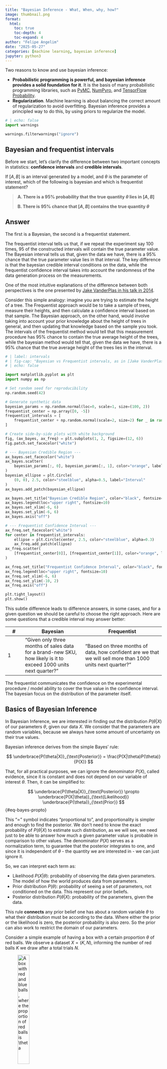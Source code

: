 ```yaml
---
title: "Bayesian Inference - What, When, why, how?"
image: thumbnail.png
format:
  html:
    toc: true
    toc-depth: 4
    toc-expand: 4
author: "Felipe Angelim"
date: "2025-05-27"
categories: [machine learning, bayesian inference]
jupyter: python3
---
```


Two reasons to know and use bayesian inference:

* **Probabilistic programming is powerful, and bayesian inference provides a solid foundation for it**. It is the basis of many probabilistic programming libraries, such as [PyMC](https://docs.pymc.io/), [NumPyro](https://num.pyro.ai/en/stable/), and [TensorFlow Probability](https://www.tensorflow.org/probability). 
* **Regularization**. Machine learning is about balancing the correct amount of regularization to avoid overfitting. Bayesian inference provides a principled way to do this, by using priors to regularize the model.

```python
# | echo: false
import warnings

warnings.filterwarnings("ignore")
```


## Bayesian and frequentist intervals

Before we start, let's clarify the difference between two important concepts in statistics: **confidence intervals** and **credible intervals**.

If $[A, B]$ is an interval generated by a model, and $\theta$ is the parameter of interest, which of the following is bayesian and which is frequentist statement?

> **A. There is a 95% probability that the true quantity $\theta$ lies in $[A, B]$**
> 
> **B. There is 95% chance that $[A, B]$ contains the true quantity $\theta$**


::: {.callout-tip collapse="true"}
## Answer
The first is a Bayesian, the second is a frequentist statement.

The frequentist interval tells us that, if we repeat the experiment say 100 times, 95 of the constructed intervals will contain the true parameter value. The Bayesian interval tells us that, given the data we have, there is a 95% chance that the true parameter value lies in that interval. The key difference is that the bayesian credible interval conditions on the data, while the frequentist confidence interval takes into account the randomness of the data generation process on the measurements.
 
:::

One of the most intuitive explanations of the difference between both perspectives is the one presented by [Jake VanderPlas in his talk in 2014](
    https://www.youtube.com/watch?v=KhAUfqhLakw
).

Consider this simple analogy: imagine you are trying to estimate the height of a tree. The Frequentist approach would be to take a sample of trees, measure their heights, and then calculate a confidence interval based on that sample. The Bayesian approach, on the other hand, would involve taking into account your prior knowledge about the height of trees in general, and then updating that knowledge based on the sample you took. The intervals of the frequentist method would tell that this measurement procedure has 95% chance to contain the true average height of the trees, while the bayesian method would tell that, given the data we have, there is a 95% chance that the true average height of the trees lies in the interval.

```python
# | label: intervals
# | fig-cap: "Bayesian vs Frequentist intervals, as in [Jake VanderPlas talk in 2014](https://www.youtube.com/watch?v=KhAUfqhLakw)"
# | echo: false

import matplotlib.pyplot as plt
import numpy as np

# Set random seed for reproducibility
np.random.seed(42)

# Generate synthetic data
bayesian_params = np.random.normal(loc=0, scale=1, size=(100, 2))
frequentist_center = np.array([0, -5])
frequentist_intervals = [
    frequentist_center + np.random.normal(scale=2, size=2) for _ in range(20)
]

# Create side-by-side plots with white background
fig, (ax_bayes, ax_freq) = plt.subplots(1, 2, figsize=(12, 6))
fig.patch.set_facecolor("white")

# --- Bayesian Credible Region ---
ax_bayes.set_facecolor("white")
ax_bayes.scatter(
    bayesian_params[:, 0], bayesian_params[:, 1], color="orange", label="Parameter"
)
bayesian_ellipse = plt.Circle(
    (0, 0), 2.5, color="steelblue", alpha=0.5, label="Interval"
)
ax_bayes.add_patch(bayesian_ellipse)

ax_bayes.set_title("Bayesian Credible Region", color="black", fontsize=14)
ax_bayes.legend(loc="upper right", fontsize=10)
ax_bayes.set_xlim(-6, 6)
ax_bayes.set_ylim(-6, 6)
ax_bayes.axis("off")

# --- Frequentist Confidence Interval ---
ax_freq.set_facecolor("white")
for center in frequentist_intervals:
    ellipse = plt.Circle(center, 2.5, color="steelblue", alpha=0.3)
    ax_freq.add_patch(ellipse)
ax_freq.scatter(
    [frequentist_center[0]], [frequentist_center[1]], color="orange", label="Parameter"
)

ax_freq.set_title("Frequentist Confidence Interval", color="black", fontsize=14)
ax_freq.legend(loc="upper right", fontsize=10)
ax_freq.set_xlim(-6, 6)
ax_freq.set_ylim(-10, 2)
ax_freq.axis("off")

plt.tight_layout()
plt.show()
```

This subtle difference leads to difference answers, in some cases, and for a given question we should be careful to choose the right approach. Here are some questions that a credible interval may answer better:

| # | Bayesian | Frequentist |
|---|----------|-------------|
| 1 | “Given only three months of sales data for a brand-new SKU, how likely is it to exceed 1000 units next quarter?” | "Based on three months of data, how confident are we that we will sell more than 1000 units next quarter?" 

The frequentist communicates the confidence on the experimental procedure / model ability to cover the true value in the confidence interval. The bayesian focus on the distribution of the parameter itself.

## Basics of Bayesian Inference

In Bayesian Inference, we are
interested in finding out the distribution $P(\theta|X)$ of our parameters $\theta$,
given our data $X$. We consider that the parameters are random variables, because we always have some amount of uncertainty on their true values. 

Bayesian inference derives from the simple Bayes' rule:

$$
\underbrace{P(\theta|X)}_{\text{Posterior}} = \frac{P(X|\theta)P(\theta)}{P(X)}
$$

That, for all practical purposes, we can ignore the denominator $P(X)$, called evidence, since it is constant and does not depend on our variable of interest $\theta$. Then, it can be simplified to:

$$
 \underbrace{P(\theta|X)}_{\text{Posterior}} \propto \underbrace{P(X|\theta)}_{\text{Likelihood}} \underbrace{P(\theta)}_{\text{Prior}}
$$ {#eq-bayes-propto}

This "$\propto$" symbol indicates "proportional to", and proportionality is simpler and enough to find the posterior. We don't need to know the exact probability of $P(\theta|X)$ to estimate such distribution, as we will see, we need just to be able to answer how much a given parameter value is probable in comparison to other values. The denominator $P(X)$ serves as a normalization term, to guarantee that the posterior integrates to one,
and since it is independent of $\theta$ - the quantity we are interested in - we can just ignore it.

So, we can interpret each term as:

* Likelihood $P(X|\theta)$: probability of observing the data given parameters. The model of how the world produces data from parameters.
* Prior distribution $P(\theta)$: probability of seeing a set of parameters, not conditioned on the data. This represent our prior beliefs.
* Posterior distribution $P(\theta|X)$: probability of the parameters, given the data. 


This rule **connects** any prior belief one has about a random variable $\theta$ to what their distribution must be according to the data. Where either the prior or the likelihood is zero, the posterior probability is also zero. So the prior can also work to restrict the domain of our parameters.

Consider a simple example of having a box with a certain proportion $\theta$ of red balls. We observe a dataset $X = (K,N)$, informing the number of red balls $K$ we draw after a total trials $N$.

![A box with red and blue balls, where the proportion of red balls is $\theta$](box.png){fig-align="center" width="30%"}

* The prior distribution should reflect our initial guesses of what the share of red balls should be.
The probability of landing heads should lie between 0 and 1 ($\theta \in (0, 1)$), and a natural
choice of prior here is the [Beta distribution](https://en.wikipedia.org/wiki/Beta_distribution), that has its domain in this interval.

$$
\theta \sim Beta(\alpha, \beta)
$$
  
* The likelihood is the mathematical rule that tells us how the world produces what we see. **It’s a function of parameters, mapping them to the distribution of observations**. For sequence of draws, a natural rule to describe the number
of red balls and total draws is binomial distribution:

$$
X|\theta \sim \text{Binomial}(n, k) = \binom{n}{k} \,p^k (1-p)^{\,n-k}
$$

* The posterior will be our final belief on the values of $\theta$. It will reflect both the prior belief and the likelihood of the data.

$$
\theta|X \sim \text{Binomial}(n, k) \cdot Beta(\alpha, \beta)
$$ {#eq-bayes-box}


For some situations, we can analitically compute the posterior distribution, by replacing the likelihood and prior in Bayes' rule equation. This bernoulli-beta example is one of them. The posterior is a Beta distribution with parameters $\text{Beta}(\alpha + k, \beta + (n - k))$, where $k$ is the number of red balls observed, and $n$ is the total number of draws.

::: {.callout-tip}

The interactive view below let's you play with the prior and posterior distributions of a coin experiment. 

Note how, for $Beta(1,1)$, the prior is uniform. This means that we have no prior knowledge about the coin bias (we call this uninformative prior), and only the likelihood term will influence the posterior. 
:::

```ojs
//| echo: false
// Cell 1: Load jStat via dynamic import
jStat = require("jStat@latest")

// Cell 2: Interactive parameter ranges (Inputs is preloaded)
viewof alpha = Inputs.range([1, 20], {step: 1, value: 1, label: "Prior parameter Alpha (α)"});
viewof beta  = Inputs.range([1, 20], {step: 1, value: 1, label: "Prior parameter Beta (β)"});
viewof n     = Inputs.range([1, 200], {step: 1, value: 100, label: "Trials (n)"});
viewof k     = Inputs.range([0, n],    {step: 1, value: 60, label: "Red balls (k)"});

// Cell 3: Compute θ grid and densities (Plot is preloaded)
thetaValues = Array.from({length: 200}, (_, i) => i / 199);

priorDist = thetaValues.map(t => ({
  theta: t,
  density: jStat.beta.pdf(t, alpha, beta),
  type: "Prior"
}));

posteriorDist = thetaValues.map(t => ({
  theta: t,
  density: jStat.beta.pdf(t, alpha + k, beta + (n - k)),
  type: "Posterior"
}));

// Cell 4: Plot prior and posterior
Plot.plot({
  width: 600,
  height: 400,
  x: {label: "θ"},
  y: {label: "Density"},
  color: {legend: true},
  marks: [
    Plot.line(priorDist,    {x: "theta", y: "density", stroke: "type", strokeWidth: 2}),
    Plot.line(posteriorDist,{x: "theta", y: "density", stroke: "type", strokeWidth: 2})
  ]
});
```

### Hyperpriors

As in any machine learning model, we have hyperparameters in our bayesian models, that are the parameters of the prior distribution. For example, in @eq-bayes-propto, $\alpha$ and $\beta$ are two hyperparameters that we have to set before fitting the model to data. However, in Bayesian Inference, we can go further and specify *hyperpriors*, that are priors over the parameters of the priors.

Notice how Bayes' rule can be factorized using conditional probabilities:

$$
P(\theta|X) = P(X|\theta)P(\theta|\alpha,\beta)P(\alpha,\beta)
$$

so that our distribution over $\theta$ depends on the specification of the distribution of another set of parameters. You can think of this as setting priors on the hyperparameters of a model, and not on the parameters. **Bayesian Hierarchical Models** that leverage this idea, and they have powerful features that allow one to obtain better estimates than models with standard priors.

One powerful motivation of hyperpriors is when we are modelling a set of parameters that are related to each other, and we want to share information between them. For example, if we have a set of parameters $\{\theta_i\}_{i=1}^K$, that could represent the same quantity, but for $K$ different groups, we can use a hyperprior to specify our beliefs of the global distribution of these parameters, and let this distribution influence the posterior of each individual parameter $\theta_i$. This is called **hierarchical pooling**. We will see an example of this later.


## Approximating posterior from data

In other situations (most of them), developing the equations does not lead to an analytical solution.
In such cases, we can use alternative methods to approximate the posterior distribution.

There is a spectrum of methods to approximate the posterior distribution, from point estimates to sampling methods. Here are some of the most common ones, from "most bayesian" to "least bayesian":


1. **Markov Chain Monte Carlo (MCMC)**: by using the unnormalized posterior in equation @eq-bayes-propto, we can sample many instances of $\{\theta_i\}_{i=1}^K \sim p(\theta|X)$ with probabilities proportional to their true posterior probabilities. The result of the estimation is a set of samples that simulate samples from the true posterior, and can be used to compute the mean, percentile or any quantity of interest.

2. **Variational Inference (VI)**: since the true posterior $p(\theta|X)$ distribution may be hard or slow to sample from, we can use another simpler candidate distribution $q(\theta)$, and seek the parameters of this approximate distribution that minimize the distance to the true posterior. This is often done by minimizing the Kullback-Leibler divergence $KL(q(\theta)||p(\theta|X))$ using stochastic optimization algorithms. In such situation, it is called Stochastic Variational Inference (SVI). The result are parameters of the candidate distribution, that can be used to sample sets of parameters and compute the mean, percentiles or any quantity of interest. This is often faster than MCMC.

3. **Maximum A Posteriori (MAP)**: this is a point estimate of the posterior distribution, which finds the mode (maximum) of the posterior distribution $\arg \max_\theta p(\theta|X)$. It is often faster and easier to compute than the full posterior distribution, but does not provide a distribution on parameters such as VI or MCMC.



### Markov Chain Monte Carlo (MCMC)

---

![Illustration of a MCMC chain](mcmc_convergence.png){fig-align="center" width="50%"}

Estimating the full posterior distribution, and not single point, turns out to be extremely useful when we want to measure risks and other quantities. This is where MCMC comes in. MCMC is based on two key ideas: Markov Chains and Monte Carlo methods. 

Markov chains are random sequences of states $\{S_i\}$, with a given transition probability  $T(S_{i+1}|S_i)$ between them. These transitions have the mandatory property of not depending on the history of the chain, and only on the current observation. They are memory-less.

These random sequences can have an interesting property of **stationary distributions**. In other words, these sequences can have as an equilibrium a certain distribution $p$, so that, if the sequence starts at $p$, future values are also drawn according to the probability $p$. What if we could build a Markov chain that has as stationary distribution the posterior distribution we are interested in? This is the key idea of MCMC.

Then, MCMC basically designs a Markov Chain that have as stationary distribution the distribution of interest: our posterior $P(\theta|X)$.
The name Monte Carlo comes from the famous casinos in Monaco, and its basic idea is that by using random samples we can approximate some quantity of interest.

| Piece        | What it supplies                                                                 | Typical source of randomness                                       |
|--------------|----------------------------------------------------------------------------------|--------------------------------------------------------------------|
| Markov chain | A machinery for generating a sequence of states whose distribution converges to the target π(·). | Transition kernel: proposal distribution, conditional sampler, etc. |
| Monte Carlo  | The fact that, once you have (asymptotically) draws from π, you can approximate any expectation \(\mathbb{E}_\pi[f(X)]\) by the empirical average \(\frac{1}{N} \sum_{t=1}^N f(X_t)\). | Every random step in building and moving along the chain           |

The simplest MCMC algorithm is the **Metropolis-Hastings** algorithm, which is based on the idea of proposing new states and accepting or rejecting them based on their probabilities. 


##### Metropolis Hasting (MH) algorithm

The algorithm has two major parts: initialization and sampling.

::: {}
1. **Initialization**
    i) Choose a prior $P(\theta)$ over the parameters, and a likelihood $P(X|\theta)$ over the data.
    ii) Choose an initial value for the parameter $\theta_0$ (often sampled from the prior).
    iii) Choose a transition function $T(\theta_{t+1}|\theta_t)$ to suggest new values of $\theta$. Here we set $T(\theta_{t+1}|\theta_t) = \theta_t + \mathcal{N}(0,1)$
2. **Sampling**
   i) Propose a new candidate $\theta_{t+1} \sim T(\theta_{i+1}|\theta_{i})$
   ii) Compute $\hat{P}(\theta_{t+1}|X) = P(X|\theta_{t+1})P(\theta_{t+1})$ and $\hat{P}(\theta_{t}|X) = P(X|\theta_{t})P(\theta_{t})$
   iii) Accept the candidate with probability $\min\left(1, \frac{\hat{P}(\theta_{t+1}|X)}{\hat{P}(\theta_{t}|X)}\right)$

:::

Let's build a simple Metropolis-Hastings algorithm from scratch, to understand how it works, and try to infer the posterior distribution of proportion of red balls as in our previous example, given a sample dataset. As a prior, we will use an uniform distribution between 0 and 1, and as likelihood we will use a Bernoulli distribution with parameter $\theta$.

We first define distributions, and a simple common interface, with two methods: `log_prob` to compute the log-probability of a value, and `sample` to generate samples from the distribution. 
```python
# | echo: true
# | label: distributions

import numpy as np


class Distribution:
    """
    Base distribution class

    Subclasses should implement the `log_prob` and `sample` methods.
    """

    def log_prob(self, value):
        """Return the log probability of the value under the distribution."""
        raise NotImplementedError()

    def sample(self, size=1):
        """Sample from the distribution."""
        raise NotImplementedError()


class Uniform(Distribution):
    """
    Uniform distribution.

    Parameters
    ----------
    lower : float
        Lower bound of the uniform distribution.
    upper : float
        Upper bound of the uniform distribution.

    """

    def __init__(self, lower, upper):
        self.lower, self.upper = lower, upper

    def log_prob(self, value):
        value = np.asarray(value)
        probs = ((value >= self.lower) & (value <= self.upper)).astype(float) / (
            self.upper - self.lower
        )
        return np.sum(np.log(probs, where=probs > 0, out=np.full_like(probs, -np.inf)))

    def sample(self, size=1):
        return np.random.uniform(self.lower, self.upper, size=size)


class Bernoulli(Distribution):
    """
    Bernoulli distribution.

    Parameters
    ----------
    p : float
        Probability of success (1) in the Bernoulli distribution.
        Must be in the range [0, 1].
    """

    def __init__(self, p):
        self.p = p

    def log_prob(self, value):
        value = np.asarray(value)
        return np.sum(value * np.log(self.p) + (1 - value) * np.log(1 - self.p))

    def sample(self, size=1):
        return np.random.binomial(1, self.p, size=size)
```

Now, we implement the Metropolis-Hastings algorithm, which will use these distributions to sample from the posterior.

```python

class MetropolisHasting:
    """
    A simple Metropolis Hasting algorithm

    Parameters
    ----------
    num_samples : int
        Number of samples to draw from the posterior.
    num_warmup : int
        Number of warmup iterations to discard before starting to collect samples.
    step_size : float
        Step size for the proposal distribution. This controls how far the proposed samples can be from the current sample.
    """
    def __init__(self, num_samples, num_warmup, step_size=0.1):
        self.num_samples, self.num_warmup, self.step_size = (
            num_samples,
            num_warmup,
            step_size,
        )

    def _transition(self, x):
        """
        Samples $x_{i+1}$ from transition function.
        
        Parameters
        ----------
        x : float
            Current sample value, $x_t$
        """
        return x + np.random.normal(0, self.step_size)

    def run(self, data, prior, likelihood, p0=None):
        """
        Run the MH Algorithm.

        Parameters
        ----------
        data : array-like
            Observed data to compute the likelihood.
        prior : Distribution
            Prior distribution of the parameter.
        likelihood : Distribution
            Likelihood distribution of the data given the parameter.
        p0 : float, optional
            Initial value for the parameter. If None, it will sample from the prior.
        
        Returns
        -------
        samples : np.ndarray
            Samples from the posterior distribution.
        accepted : np.ndarray
            Array indicating whether each sample was accepted (1) or rejected (0).
        """
        N = self.num_samples + self.num_warmup
        samples = np.full(N, np.nan)
        accepted = np.zeros(N, dtype=int)
        cur = prior.sample()[0] if p0 is None else p0
        samples[0] = cur
        for i in range(1, N):
            cand = self._transition(cur)
            logp_cur = prior.log_prob(cur) + likelihood(cur).log_prob(data)
            logp_cand = prior.log_prob(cand) + likelihood(cand).log_prob(data)
            if np.log(np.random.uniform()) <= logp_cand - logp_cur:
                cur = cand
                if i >= self.num_warmup:
                    accepted[i] = 1
            samples[i] = cur
        return samples, accepted


# ------------------------------------------------------------------
# Run the sampler
# ------------------------------------------------------------------
np.random.seed(42)
data = np.random.binomial(1, 0.2, size=50)
mh = MetropolisHasting(num_samples=250, num_warmup=25, step_size=0.1)
samples, accept = mh.run(data, prior=Uniform(0, 1), likelihood=Bernoulli, p0=0.6)

```

```python
# | echo: False
import numpy as np
import matplotlib.pyplot as plt
from matplotlib.animation import FuncAnimation
from IPython.display import HTML, display

col_rej = "red"
col_acc = "blue"

# ------------------------------------------------------------------
# One figure, two axes, shared y‐axis
# ------------------------------------------------------------------
fig, (ax_trace, ax_hist) = plt.subplots(ncols=2, sharey=True, figsize=(12, 5))

# Trace axis
ax_trace.set_xlim(0, len(samples))
ax_trace.set_ylim(0, 1)
ax_trace.set_xlabel("Iteration")
ax_trace.set_ylabel("Sample value")
ax_trace.set_title("Trace (accepted vs rejected)")
sc_rej = ax_trace.plot(
    [], [], marker="x", linestyle="none", color=col_rej, alpha=0.4, label="Rejected"
)[0]
sc_acc = ax_trace.plot(
    [], [], marker="o", linestyle="none", color=col_acc, alpha=0.6, label="Accepted"
)[0]
ax_trace.axhline(
    0.2, linestyle="--", linewidth=1, color="black", alpha=0.7, label="Ground-truth p"
)
ax_trace.legend()

# Histogram axis
ax_hist.set_xlabel("Frequency")
ax_hist.set_title("Histogram up to current step")
ax_hist.set_xlim(0, None)  # autoscale x‐axis
# y‐limits inherited from sharey


def init():
    sc_rej.set_data([], [])
    sc_acc.set_data([], [])
    ax_hist.cla()
    ax_hist.set_xlabel("Frequency")
    ax_hist.set_title("Histogram up to current step")
    return sc_rej, sc_acc


def update(frame):
    xs = np.arange(frame + 1)
    ys = samples[: frame + 1]
    mask = accept[: frame + 1].astype(bool)

    # trace update
    sc_acc.set_data(xs[mask], ys[mask])
    sc_rej.set_data(xs[~mask], ys[~mask])

    # histogram update
    ax_hist.cla()
    ax_hist.set_xlabel("Frequency")
    ax_hist.set_ylim(0, 1)
    ax_hist.set_title("Histogram up to current step")
    ax_hist.hist(
        ys[mask],
        bins=10,
        orientation="horizontal",
        alpha=0.6,
        density=True,
        color=col_acc,
        label="Accepted",
    )

    ax_hist.legend(loc="upper right")

    return sc_rej, sc_acc, *ax_hist.patches


anim = FuncAnimation(
    fig, update, init_func=init, frames=len(samples), interval=5, blit=False
)

# Display inline
# display(HTML(anim.to_jshtml()))


# Optional: save as GIF
anim.save("mh_accepted_rejected_fast.gif", writer="pillow", fps=30)
plt.close()

```

![Metropolis Hasting. The plot on the left shows the MCMC path, with accepted (blue) and rejected (red) samples. The plot on the right illustrates an histogram of accepted samples.](mh_accepted_rejected_fast.gif)

We can see how, after a certain number of iterations, the samples start to cluster around the true value. Other MCMC algorithms, such as Hamiltonian Monte Carlo, leverage the gradients of the posterior to propose new samples, and can converge faster than the simple MCMC algorithm we just implemented. Libraries such as [PyMC](https://docs.pymc.io/) and [NumPyro](https://num.pyro.ai/en/stable/) provide efficient implementations of MCMC algorithms, and can be used to sample from the posterior distribution of more complex models.

#### Simple numpyro implementation

In numpyro, things are much simpler and, thanks to jax-based backend, also faster. We need to define a function that receives our data, and defines the relationship between variable samples (observed and not observed).

```python
import jax
import jax.numpy as jnp
from jax import random
import numpyro
import numpyro.distributions as dist
from numpyro.infer import NUTS, MCMC


def bernoulli_model(data=None):
    """Uniform-prior Bernoulli model p ~ U(0,1)."""
    p = numpyro.sample("p", dist.Uniform(0.0, 1.0))
    with numpyro.plate("obs", data.shape[0]):
        numpyro.sample("y", dist.Bernoulli(probs=p), obs=data)
```

Now, we can use the `NUTS` kernel to sample from the posterior distribution. NUTS is a variant of Hamiltonian Monte Carlo that automatically tunes the step size and number of leapfrog steps, making it more efficient than the basic Metropolis-Hastings algorithm.

```python
# Random seed for reproducibility
key = jax.random.PRNGKey(0)

nuts_kernel = NUTS(
    bernoulli_model, step_size=0.1
)  # step_size matches your MH proposal scale
mcmc = MCMC(nuts_kernel, num_warmup=200, num_samples=1000, progress_bar=False)
mcmc.run(key, data=data)
posterior = mcmc.get_samples()["p"]  # (250,) array – exactly like your `samples`
```

```python
# | echo: false
# Plot histogram of posterior samples
plt.hist(
    posterior, bins=30, density=True, alpha=0.7, color="blue", label="Posterior samples"
)
plt.axvline(posterior.mean(), color="red", linestyle="--", label="Posterior mean")
plt.axvline(
    jnp.quantile(posterior, 0.025), color="green", linestyle="--", label="2.5% quantile"
)
plt.axvline(
    jnp.quantile(posterior, 0.975),
    color="green",
    linestyle="--",
    label="97.5% quantile",
)
plt.axvline(0.2, color="black", linestyle="-", label="True p = 0.2")
plt.xlabel("p")
plt.ylabel("Density")
plt.title("Posterior Distribution of p")
plt.legend()
plt.show()

print("Posterior mean of p:", posterior.mean())
print("95% credible interval:", jnp.quantile(posterior, jnp.array([0.025, 0.975])))
```

One downside of MCMC is that it can be slow to converge, especially for high-dimensional problems. Other approaches provide an approximation of the posterior distribution, with the objective of being faster. One of such methods is Variational Inference.

### Variational Inference (VI)



```python
# | echo: False

# Warning, this is not a true VI!
from IPython.display import HTML
import numpy as np
import matplotlib.pyplot as plt
from matplotlib.animation import FuncAnimation
from scipy.stats import beta as beta_dist

# --------------------------------------------------
# 1.  True posterior:  p(θ | y) = Beta(2, 5)
# --------------------------------------------------
alpha_true, beta_true = 2.0, 5.0
theta = np.linspace(0, 1, 400)
posterior = beta_dist.pdf(theta, alpha_true, beta_true)
posterior /= posterior.max()  # scale peak to 1 for tidy overlay

# --------------------------------------------------
# 2.  Variational family:  q(θ) = Beta(α, β)  (start broad & flat)
# --------------------------------------------------
alpha_q, beta_q = 0.5, 0.5  # initial guess
lr = 0.10  # learning-rate-ish factor
n_iter = 60  # animation frames

# --------------------------------------------------
# 3.  Matplotlib figure and empty artists
# --------------------------------------------------
fig, ax = plt.subplots()
(line_post,) = ax.plot(theta, posterior, lw=2, label="True Beta(2, 5)")
(line_q,) = ax.plot([], [], lw=2, label="Variational q(θ)")
(point,) = ax.plot([], [], "ro", label="q mean")


def init():
    ax.set_xlim(0, 1)
    ax.set_ylim(0, 1.05)
    ax.set_xlabel(r"$\theta$")
    ax.set_ylabel("Density (scaled)")
    ax.set_title("Variational inference: q(θ)=Beta(α,β) → Beta(2,5)")
    ax.legend()
    return line_post, line_q, point


# --------------------------------------------------
# 4.  Update rule (simple exponential approach)
# --------------------------------------------------
def update(frame):
    global alpha_q, beta_q

    # toy “natural-gradient” step: move a fraction toward the target α*, β*
    alpha_q += lr * (alpha_true - alpha_q)
    beta_q += lr * (beta_true - beta_q)

    # recompute q density
    q_density = beta_dist.pdf(theta, alpha_q, beta_q)
    q_density /= q_density.max()  # scale for overlay
    line_q.set_data(theta, q_density)

    # mark the variational mean
    mean_q = alpha_q / (alpha_q + beta_q)
    point.set_data([mean_q], [0])  # at baseline for clarity

    ax.set_title(f"Iter {frame+1}/{n_iter}   α={alpha_q:.2f}, β={beta_q:.2f}")
    return line_q, point


ani = FuncAnimation(
    fig,
    update,
    frames=n_iter,
    init_func=init,
    interval=100,  # ms between frames
    blit=True,
    repeat=False,
)
plt.close()  # prevent duplicate static plot
HTML(ani.to_jshtml())
```

In Variational Inference (VI), we are not interested in the exact posterior distribution. Instead, we want to simplify and find an approximation by using another distribution $q$, called variational distribution, belonging to a family of tractable distributions such as Normal distribution.

The goal is to find $q(\theta)$ that is as close as possible to the true posterior $p(\theta|X)$, in the sense of minimizing the Kullback-Leibler divergence:

$$
\arg\min_{q \in \mathcal{Q}} KL(q||p(\cdot|X))
$$

where $\mathcal{Q}$ is the family of distributions we are considering for $q(\theta)$. 


```python
# | echo: false

import matplotlib.patches as patches

# Create figure and axis
fig, ax = plt.subplots(figsize=(8, 4))

# Draw the "space of all distributions"
ax.set_xlim(0, 10)
ax.set_ylim(0, 10)
ax.set_aspect("equal")
ax.set_facecolor("#f5f5f5")
ax.text(5, 9.5, "Space of all distributions", ha="center", fontsize=14)

# Draw the variational family as an ellipse
ellipse = patches.Ellipse(
    (4, 5), width=5, height=3, edgecolor="black", facecolor="lightgrey", alpha=0.5
)
ax.add_patch(ellipse)
ax.text(
    4, 5.5, "Variational\nfamily $\mathcal{Q}$", ha="center", va="center", fontsize=12
)

# Plot the true posterior p(z|x)
ax.plot(8, 5, "o", color="brown", markersize=10)
ax.text(8.3, 5, r"$p(z \mid x)$", fontsize=12, va="center")

# Plot the optimal q*(z) on the ellipse edge
edge_x = 4 + (5 / 2)  # center x + horizontal radius
edge_y = 5  # same center y
ax.plot(edge_x, edge_y, "o", color="black", markersize=10)
ax.text(edge_x + 0.3, edge_y, r"$q(z)$", fontsize=12, va="center")

# Show plot borders by enabling spines and turning off ticks
ax.spines["top"].set_visible(True)
ax.spines["right"].set_visible(True)
ax.spines["bottom"].set_visible(True)
ax.spines["left"].set_visible(True)
ax.set_xticks([])
ax.set_yticks([])

plt.tight_layout()
plt.show()
```


In the past, we would
choose $\mathcal{Q}$ so that an analitical solution would be available, but this is not the case anymore. Modern probabilistic programming libraries come with the feature of Stochastic Variational Inference (SVI) that can handle arbitrary families of distributions $\mathcal{Q}$ to find a numerical solution. The trick is having $q_\lambda$ defined by a set of parameters $\lambda$, which are directly optimized.

In Numpyro, the variational distributions are called **guides**, and there are tools for automatically performing a SVI of our model. For our example of Bernoulli distribution, it would look like this.

We first define our SVI engine, with the help of a guide (`AutoNormal`, that uses a normal distribution as variational family, and the parameters $\lambda = \{\mu, \sigma\}$ of mean and standard deviation are optimized), and an optimizer.
```python
from numpyro.infer import SVI, Trace_ELBO, autoguide
from numpyro.optim import Adam


guide = autoguide.AutoNormal(bernoulli_model)  # guide with diagonal covariance
optimizer = Adam(1e-2)  # any optax optimizer works


svi = SVI(bernoulli_model, guide, optimizer, loss=Trace_ELBO())
```

And now we can run the optimization loop, by initing the state of the SVI and sequentially updating it.

```python
n_iterations = 5000
# Run the optimization loop
# Initialize SVI state
rng_key = jax.random.PRNGKey(0)
svi_state = svi.init(rng_key, data)


# Compile the update function for efficiency
@jax.jit
def run_step(state, data):
    return svi.update(state, data)


losses = []
for i in range(n_iterations):
    svi_state, loss = run_step(svi_state, data)
    losses.append(loss)
    if i % 500 == 0:
        print(f"Iteration {i}, ELBO Loss = {loss:.4f}")

plt.figure(figsize=(8,4))
plt.plot(losses, label="ELBO Loss")
plt.xlabel("Iteration")
plt.ylabel("Loss")
plt.title("ELBO Loss during Variational Inference")
plt.legend()
plt.show()
```

The solution looks like below:

```python
# | code-fold: true

# Extract optimized parameters and generate posterior samples
params = svi.get_params(svi_state)
posterior_samples = guide.sample_posterior(
    random.PRNGKey(1), params, sample_shape=(1000,)
)

# Plot the posterior samples
plt.hist(
    posterior_samples["p"],
    bins=30,
    density=True,
    alpha=0.7,
    color="blue",
    label="Posterior samples",
)
plt.axvline(
    posterior_samples["p"].mean(), color="red", linestyle="--", label="Posterior mean"
)
# True value
plt.axvline(0.2, color="black", linestyle="-", label="True p = 0.2")
plt.xlabel("p")
plt.ylabel("Density")
plt.title("Posterior Distribution of p (Variational Inference)")
plt.legend()
plt.show()
```


### Maximum A Posteriori (MAP)

The Maximum A Posteriori (MAP) estimate is the mode of the posterior distribution: the value of $\theta$ that maximizes the posterior probability density function. Because it does not compute the entire distribution over $\theta$, and just the most probable value according to the posterior, it is often faster and easier to compute than the full posterior distribution.


```python
# | echo: False
from IPython.display import HTML
import numpy as np
import matplotlib.pyplot as plt
from matplotlib.animation import FuncAnimation

# Define θ range
theta = np.linspace(-5, 5, 500)
prior = np.exp(-0.5 * (theta) ** 2)  # Standard normal prior
likelihood = np.exp(-0.5 * (theta - 2) ** 2 / 0.5**2)  # Likelihood centered at θ=2

posterior = prior * likelihood  # Unnormalized posterior

# Normalize for visualization
prior /= np.max(prior)
likelihood /= np.max(likelihood)
posterior /= np.max(posterior)

fig, ax = plt.subplots()
(line_prior,) = ax.plot([], [], label="Prior")
(line_likelihood,) = ax.plot([], [], label="Likelihood")
(line_posterior,) = ax.plot([], [], label="Posterior (unnormalized)")
(point,) = ax.plot([], [], "ro", label="MAP estimate")


def init():
    ax.set_xlim(-5, 5)
    ax.set_ylim(0, 1.2)
    ax.legend()
    return line_prior, line_likelihood, line_posterior, point


def update(frame):
    if frame == 0:
        line_prior.set_data(theta, prior)
        line_likelihood.set_data([], [])
        line_posterior.set_data([], [])
        point.set_data([], [])
    elif frame == 1:
        line_likelihood.set_data(theta, likelihood)
    elif frame == 2:
        line_posterior.set_data(theta, posterior)
    elif frame == 3:
        map_estimate = theta[np.argmax(posterior)]
        map_value = posterior.max()
        point.set_data([map_estimate], [map_value])
    return line_prior, line_likelihood, line_posterior, point


ani = FuncAnimation(fig, update, frames=4, init_func=init, blit=True, repeat=False)

plt.close()
HTML(ani.to_jshtml())
```

Although not a "true" bayesian inferece, MAP can provide us point estimates that balance the prior and likelihood. The posterior $P(\theta|X)$  is treated as a function whose maximum we want to find, and
due to amazing libraries such as numpyro, and jax, we
can leverage autodiff to compute the gradient of the posterior, and rapidly estimate it. The Maximum Likelihood Estimate (MLE) would be a frequentist approach similar to MAP, but, in this case, we completely ignore the prior, and optimize the likelihood function. In this sense, you can think of
MAP as a regularized version of MLE, where the prior acts as a regularization term.


It is really simple to implement MAP it in numpyro, take a look below. We use a guide, that converts our sample sites to point estimates, and then use the `SVI` (Stochastic Variational Inference) class to optimize the parameters of the guide. The guide is a simple point estimate, so it collapses to a single value for each parameter.


```python

guide = autoguide.AutoDelta(bernoulli_model)  # guide with point estimates
svi = SVI(bernoulli_model, guide, Adam(0.01), loss=Trace_ELBO())

# Init and optimize
rng_key = jax.random.PRNGKey(0)
svi_state = svi.init(rng_key, data)

losses = []
for i in range(n_iterations):
    svi_state, loss = run_step(svi_state, data)
    losses.append(loss)
    if i % 500 == 0:
        print(f"Iteration {i}, ELBO Loss = {loss:.4f}")

plt.figure(figsize=(8, 4))
plt.plot(losses, label="ELBO Loss")
plt.xlabel("Iteration")
plt.ylabel("Loss")
plt.title("ELBO Loss during Variational Inference")
plt.legend()
plt.show()

# Extract the MAP estimate (a scalar)
params = svi.get_params(svi_state)
posterior = guide.sample_posterior(random.PRNGKey(1), params, sample_shape=())
print("MAP estimate for p:", float(posterior["p"]))
```


::: {.callout-tip}

## Don't be afraid of priors! You may be already using them :)

In many cases, **the MAP estimate is equivalent to the MLE estimate with a regularization term!** For example, the famous Ridge and Lasso regressions, that penalize coefficients far from zero, can be seen as MAP estimates with Gaussian and Laplace priors centered on zero, respectively. As the parameter value increases in magnitude, the prior reduces the posterior probability, effectively penalizing large coefficients. This implies that another way to see such regression methods in application of your prior beliefs about the parameters being close to zero.

:::

## Example of applications of Bayesian Inference

Bayesian inference is not a familiar topic for many data scientist practitioners,
but provides a rich set of toolkits for data scientists and businesses that know it. 

Here are three of the many reasons make it something worth studying:

* Probabilistic programming is useful, and bayesian inference is a natural way to define probabilistic models.
* In the lack of large datasets, good and informative **regularization** is key to avoid obtaining bad estimates from your model. The *priors* are a natural way
of regularizing a model.
* MCMC samples provides an elegant solution to accessing the risks of the outputs a model, or any transformations of it (such as cumulative values).

### <here>

### Censored models



*This blog post is based on a talk presented at Galp. This post is not meant to be seen as part of "bayesian vs frequentist" rivalry.
I aim to point at some examples of problems where bayesian methodologies can better answer the business **questions** and provide extra insights, that similar frequentist methods maybe also could, but not in a natural or easy way as with
bayesian logic.*



### Reasons to study bayesian inference

Given that we now understand the different point of views, I can list another reasons to why to study bayesian inference:

1. **Regularization**: Bayesian inference provides a natural way to regularize models through priors, which can help prevent overfitting, especially in cases with limited data. In addition to that, seeing regularization as a prior belief on the parameters can be much more natural and intuitive, often making it easier to communicate with stakeholders about your hypotheses and assumptions.
2. **It is a natural way to define probabilistic models**, where we can incorporate uncertainty in our estimates and predictions. In timeseries forecasting, customer lifetime value estimation, and many other applications, we can construct probabilistic models that naturally incorporate uncertainty and provide a distribution of possible outcomes, rather than just point estimates. This is particularly useful in business applications where understanding the range of possible outcomes is crucial for decision-making.
   
3. **We can easily extend our results and compute any function $g(\theta)$ of our estimates**: by using samples from the posterior, we can compute any function of the parameters, such as risk measures, quantiles, or any other transformation of the parameters. For example, you may forecast the posterior the number of sales in day, but easily compute the posterior of the cumulative sales in the next 30 days, or the risk of not reaching a certain sales target.

